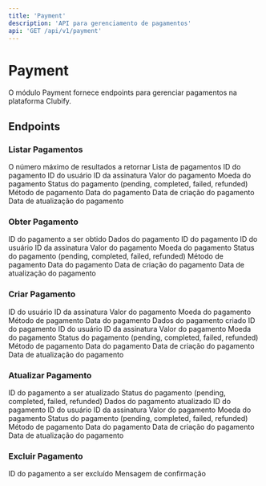 ```yaml
---
title: 'Payment'
description: 'API para gerenciamento de pagamentos'
api: 'GET /api/v1/payment'
---
```


# Payment

O módulo Payment fornece endpoints para gerenciar pagamentos na plataforma Clubify.

## Endpoints

### Listar Pagamentos

<ParamField query="limit" type="integer">
  O número máximo de resultados a retornar
</ParamField>

<ResponseField name="data" type="array">
  Lista de pagamentos
</ResponseField>

<ResponseField name="data[].id" type="integer">
  ID do pagamento
</ResponseField>

<ResponseField name="data[].user_id" type="integer">
  ID do usuário
</ResponseField>

<ResponseField name="data[].subscription_id" type="integer">
  ID da assinatura
</ResponseField>

<ResponseField name="data[].amount" type="number">
  Valor do pagamento
</ResponseField>

<ResponseField name="data[].currency" type="string">
  Moeda do pagamento
</ResponseField>

<ResponseField name="data[].status" type="string">
  Status do pagamento (pending, completed, failed, refunded)
</ResponseField>

<ResponseField name="data[].payment_method" type="string">
  Método de pagamento
</ResponseField>

<ResponseField name="data[].payment_date" type="string">
  Data do pagamento
</ResponseField>

<ResponseField name="data[].created_at" type="string">
  Data de criação do pagamento
</ResponseField>

<ResponseField name="data[].updated_at" type="string">
  Data de atualização do pagamento
</ResponseField>

### Obter Pagamento

<ParamField path="id" type="integer">
  ID do pagamento a ser obtido
</ParamField>

<ResponseField name="data" type="object">
  Dados do pagamento
</ResponseField>

<ResponseField name="data.id" type="integer">
  ID do pagamento
</ResponseField>

<ResponseField name="data.user_id" type="integer">
  ID do usuário
</ResponseField>

<ResponseField name="data.subscription_id" type="integer">
  ID da assinatura
</ResponseField>

<ResponseField name="data.amount" type="number">
  Valor do pagamento
</ResponseField>

<ResponseField name="data.currency" type="string">
  Moeda do pagamento
</ResponseField>

<ResponseField name="data.status" type="string">
  Status do pagamento (pending, completed, failed, refunded)
</ResponseField>

<ResponseField name="data.payment_method" type="string">
  Método de pagamento
</ResponseField>

<ResponseField name="data.payment_date" type="string">
  Data do pagamento
</ResponseField>

<ResponseField name="data.created_at" type="string">
  Data de criação do pagamento
</ResponseField>

<ResponseField name="data.updated_at" type="string">
  Data de atualização do pagamento
</ResponseField>

### Criar Pagamento

<ParamField body="user_id" type="integer" required>
  ID do usuário
</ParamField>

<ParamField body="subscription_id" type="integer" required>
  ID da assinatura
</ParamField>

<ParamField body="amount" type="number" required>
  Valor do pagamento
</ParamField>

<ParamField body="currency" type="string" required>
  Moeda do pagamento
</ParamField>

<ParamField body="payment_method" type="string" required>
  Método de pagamento
</ParamField>

<ParamField body="payment_date" type="string">
  Data do pagamento
</ParamField>

<ResponseField name="data" type="object">
  Dados do pagamento criado
</ResponseField>

<ResponseField name="data.id" type="integer">
  ID do pagamento
</ResponseField>

<ResponseField name="data.user_id" type="integer">
  ID do usuário
</ResponseField>

<ResponseField name="data.subscription_id" type="integer">
  ID da assinatura
</ResponseField>

<ResponseField name="data.amount" type="number">
  Valor do pagamento
</ResponseField>

<ResponseField name="data.currency" type="string">
  Moeda do pagamento
</ResponseField>

<ResponseField name="data.status" type="string">
  Status do pagamento (pending, completed, failed, refunded)
</ResponseField>

<ResponseField name="data.payment_method" type="string">
  Método de pagamento
</ResponseField>

<ResponseField name="data.payment_date" type="string">
  Data do pagamento
</ResponseField>

<ResponseField name="data.created_at" type="string">
  Data de criação do pagamento
</ResponseField>

<ResponseField name="data.updated_at" type="string">
  Data de atualização do pagamento
</ResponseField>

### Atualizar Pagamento

<ParamField path="id" type="integer">
  ID do pagamento a ser atualizado
</ParamField>

<ParamField body="status" type="string">
  Status do pagamento (pending, completed, failed, refunded)
</ParamField>

<ResponseField name="data" type="object">
  Dados do pagamento atualizado
</ResponseField>

<ResponseField name="data.id" type="integer">
  ID do pagamento
</ResponseField>

<ResponseField name="data.user_id" type="integer">
  ID do usuário
</ResponseField>

<ResponseField name="data.subscription_id" type="integer">
  ID da assinatura
</ResponseField>

<ResponseField name="data.amount" type="number">
  Valor do pagamento
</ResponseField>

<ResponseField name="data.currency" type="string">
  Moeda do pagamento
</ResponseField>

<ResponseField name="data.status" type="string">
  Status do pagamento (pending, completed, failed, refunded)
</ResponseField>

<ResponseField name="data.payment_method" type="string">
  Método de pagamento
</ResponseField>

<ResponseField name="data.payment_date" type="string">
  Data do pagamento
</ResponseField>

<ResponseField name="data.created_at" type="string">
  Data de criação do pagamento
</ResponseField>

<ResponseField name="data.updated_at" type="string">
  Data de atualização do pagamento
</ResponseField>

### Excluir Pagamento

<ParamField path="id" type="integer">
  ID do pagamento a ser excluído
</ParamField>

<ResponseField name="message" type="string">
  Mensagem de confirmação
</ResponseField> 